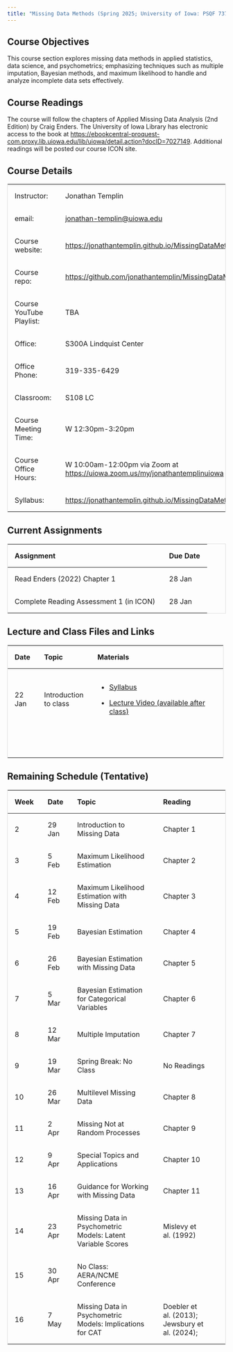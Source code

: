 ```yaml
---
title: "Missing Data Methods (Spring 2025; University of Iowa: PSQF 7375)"
---
```


## Course Objectives

This course section explores missing data methods in applied statistics, data science, and psychometrics; emphasizing techniques such as multiple imputation, Bayesian methods, and maximum likelihood to handle and analyze incomplete data sets effectively.

## Course Readings

The course will follow the chapters of Applied Missing Data Analysis (2nd Edition) by Craig Enders. The University of Iowa Library has electronic access to the book at <https://ebookcentral-proquest-com.proxy.lib.uiowa.edu/lib/uiowa/detail.action?docID=7027149>. Additional readings will be posted our course ICON site.

## Course Details

|                          |                                                                                 |
|--------------------------|---------------------------------------------------------------------------------|
| Instructor:              | Jonathan Templin                                                                |
| email:                   | [jonathan-templin\@uiowa.edu](mailto:jonathan-templin@uiowa.edu)                |
| Course website:          | <https://jonathantemplin.github.io/MissingDataMethods2025/>                     |
| Course repo:             | <https://github.com/jonathantemplin/MissingDataMethods2025>                     |
| Course YouTube Playlist: | TBA                                                                             |
| Office:                  | S300A Lindquist Center                                                          |
| Office Phone:            | 319-335-6429                                                                    |
| Classroom:               | S108 LC                                                                         |
| Course Meeting Time:     | W 12:30pm-3:20pm                                                                |
| Course Office Hours:     | W 10:00am-12:00pm via Zoom at <https://uiowa.zoom.us/my/jonathantemplinuiowa>   |
| Syllabus:                | <https://jonathantemplin.github.io/MissingDataMethods2025/s25mdm_syllabus.html> |

## Current Assignments

| Assignment                              | Due Date |
|-----------------------------------------|----------|
| Read Enders (2022) Chapter 1            | 28 Jan   |
| Complete Reading Assessment 1 (in ICON) | 28 Jan   |

## Lecture and Class Files and Links

```{=html}
<style>
table {
  border-collapse: collapse;
  width: 100%;
  border: 1px solid #ddd;
}

th, td {
  text-align: left;
  padding: 16px;
}
</style>
```
+--------+-----------------------+-----------------------------------------------------------------------------------------------+
| Date   | Topic                 | Materials                                                                                     |
+========+=======================+===============================================================================================+
| 22 Jan | Introduction to class | -   [Syllabus](https://jonathantemplin.github.io/MissingDataMethods2025/s25mdm_syllabus.html) |
|        |                       |                                                                                               |
|        |                       | -   [Lecture Video (available after class)](https://www.youtube.com)                          |
+--------+-----------------------+-----------------------------------------------------------------------------------------------+
|        |                       |                                                                                               |
+--------+-----------------------+-----------------------------------------------------------------------------------------------+
|        |                       |                                                                                               |
+--------+-----------------------+-----------------------------------------------------------------------------------------------+

## Remaining Schedule (Tentative)

| Week | Date   | Topic                                                       | Reading                                        |
|------|--------|-------------------------------------------------------------|------------------------------------------------|
| 2    | 29 Jan | Introduction to Missing Data                                | Chapter 1                                      |
| 3    | 5 Feb  | Maximum Likelihood Estimation                               | Chapter 2                                      |
| 4    | 12 Feb | Maximum Likelihood Estimation with Missing Data             | Chapter 3                                      |
| 5    | 19 Feb | Bayesian Estimation                                         | Chapter 4                                      |
| 6    | 26 Feb | Bayesian Estimation with Missing Data                       | Chapter 5                                      |
| 7    | 5 Mar  | Bayesian Estimation for Categorical Variables               | Chapter 6                                      |
| 8    | 12 Mar | Multiple Imputation                                         | Chapter 7                                      |
| 9    | 19 Mar | Spring Break: No Class                                      | No Readings                                    |
| 10   | 26 Mar | Multilevel Missing Data                                     | Chapter 8                                      |
| 11   | 2 Apr  | Missing Not at Random Processes                             | Chapter 9                                      |
| 12   | 9 Apr  | Special Topics and Applications                             | Chapter 10                                     |
| 13   | 16 Apr | Guidance for Working with Missing Data                      | Chapter 11                                     |
| 14   | 23 Apr | Missing Data in Psychometric Models: Latent Variable Scores | Mislevy et al. (1992)                          |
| 15   | 30 Apr | No Class: AERA/NCME Conference                              |                                                |
| 16   | 7 May  | Missing Data in Psychometric Models: Implications for CAT   | Doebler et al. (2013); Jewsbury et al. (2024); |
